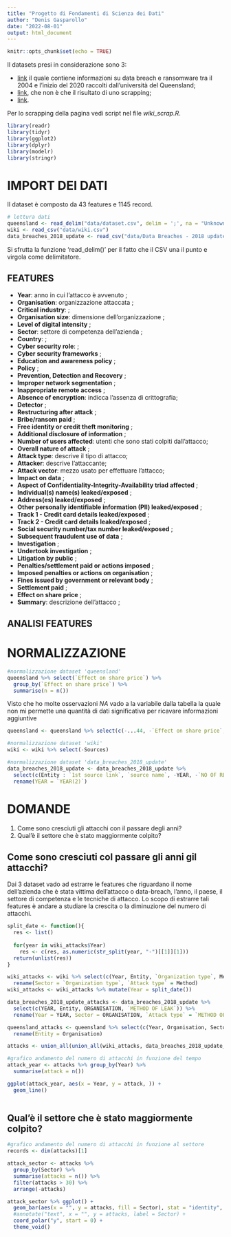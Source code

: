 ```yaml
---
title: "Progetto di Fondamenti di Scienza dei Dati"
author: "Denis Gasparollo"
date: "2022-08-01"
output: html_document
---
```


```r
knitr::opts_chunk$set(echo = TRUE)
```

Il datasets presi in considerazione sono 3: 

 * [link](https://espace.library.uq.edu.au/view/UQ:dfe5027) il quale contiene informazioni su data breach e ransomware tra il 2004 e l'inizio del 2020 raccolti dall'università del Queensland;
 * [link](https://en.wikipedia.org/wiki/List_of_data_breaches), che non è che il risultato di uno scrapping;
 * [link](https://docs.google.com/spreadsheets/d/1Je-YUdnhjQJO_13r8iTeRxpU2pBKuV6RVRHoYCgiMfg/edit#gid=322165570).
 
Per lo scrapping della pagina vedi script nel file *wiki_scrap.R*. <!--schiarire-->

```r
library(readr)
library(tidyr)
library(ggplot2)
library(dplyr)
library(modelr)
library(stringr)
```

# IMPORT DEI DATI

Il dataset è composto da 43 features e 1145 record.

```r
# lettura dati
queensland <- read_delim("data/dataset.csv", delim = ';', na = "Unknown")
wiki <- read_csv("data/wiki.csv")
data_breaches_2018_update <- read_csv("data/Data Breaches - 2018 update.csv",comment = "#")
```

Si sfrutta la funzione 'read_delim()' per il fatto che il CSV una il punto e virgola come delimitatore.

<!--TODO: descrivere i dataset-->
## FEATURES

<!--TODO: riduurre la lista solo a features effettivamete utilizzate-->
* **Year**: anno in cui l'attacco è avvenuto ;
* **Organisation**: organizzazione attaccata ;
* **Critical industry**: ;
* **Organisation size**: dimensione dell'organizzazione ;
* **Level of digital intensity** ;
* **Sector**: settore di competenza dell'azienda ;
* **Country**:  ;
* **Cyber security role**: ;
* **Cyber security frameworks** ;
* **Education and awareness policy** ;
* **Policy** ;
* **Prevention, Detection and Recovery** ;
* **Improper network segmentation** ;
* **Inappropriate remote access** ;
* **Absence of encryption**: indicca l'assenza di crittografia;
* **Detector** ;
* **Restructuring after attack** ;
* **Bribe/ransom paid** ;
* **Free identity or credit theft monitoring** ;
* **Additional disclosure of information** ;
* **Number of users affected**: utenti che sono stati colpiti dall'attacco;
* **Overall nature of attack** ;
* **Attack type**: descrive il tipo di attacco;
* **Attacker**: descrive l'attaccante;
* **Attack vector**: mezzo usato per effettuare l'attacco;
* **Impact on data** ;
* **Aspect of Confidentiality-Integrity-Availability triad affected** ;
* **Individual(s) name(s) leaked/exposed** ;
* **Address(es) leaked/exposed** ;
* **Other personally identifiable information (PII) leaked/exposed** ;
* **Track 1 - Credit card details leaked/exposed** ;
* **Track 2 - Credit card details leaked/exposed** ;
* **Social security number/tax number leaked/exposed** ;
* **Subsequent fraudulent use of data** ;
* **Investigation** ;
* **Undertook investigation** ;
* **Litigation by public** ;
* **Penalties/settlement paid or actions imposed** ;
* **Imposed penalties or actions on organisation** ;
* **Fines issued by government or relevant body** ;
* **Settlement paid** ;
* **Effect on share price** ;
* **Summary**: descrizione dell'attacco ;

## ANALISI FEATURES


# NORMALIZZAZIONE

```r
#normalizzazione dataset 'queensland'
queensland %>% select(`Effect on share price`) %>%
  group_by(`Effect on share price`) %>%
  summarise(n = n())
```

Visto che ho molte osservazioni *NA* vado a la variabile dalla tabella la quale non mi permette una quantità di dati significativa per ricavare informazioni aggiuntive

```r
queensland <- queensland %>% select(c(-...44, -`Effect on share price`, -`Overall nature of attack`))
```


```r
#normalizzazione dataset 'wiki'
wiki <- wiki %>% select(-Sources)
```

```r
#normalizzazione dataset 'data_breaches_2018_update'
data_breaches_2018_update <- data_breaches_2018_update %>% 
  select(c(Entity : `1st source link`, `source name`, -YEAR, -`NO OF RECORDS STOLEN`)) %>%
  rename(YEAR = `YEAR(2)`)
```

# DOMANDE
1. Come sono cresciuti gli attacchi con il passare degli anni?
2. Qual'è il settore che è stato maggiormente colpito?

## Come sono cresciuti col passare gli anni gil attacchi?
Dai 3 dataset vado ad estrarre le features che riguardano il nome dell'azienda che è stata vittima dell'attacco o data-breach, l'anno, il paese, il settore di competenza e le tecniche di attacco.
Lo scopo di estrarre tali features è andare a studiare la crescita o la diminuzione del numero di attacchi.
```r
split_date <- function(){
  res <- list()
  
  for(year in wiki_attacks$Year)
    res <- c(res, as.numeric(str_split(year, "-")[[1]][1]))
  return(unlist(res))
}
```


```r
wiki_attacks <- wiki %>% select(c(Year, Entity, `Organization type`, Method)) %>%
  rename(Sector = `Organization type`, `Attack type` = Method)
wiki_attacks <- wiki_attacks %>% mutate(Year = split_date())

data_breaches_2018_update_attacks <- data_breaches_2018_update %>% 
  select(c(YEAR, Entity, ORGANISATION, `METHOD OF LEAK`)) %>%
  rename(Year = YEAR, Sector = ORGANISATION, `Attack type` = `METHOD OF LEAK`)

queensland_attacks <- queensland %>% select(c(Year, Organisation, Sector, `Attack type`)) %>%
  rename(Entity = Organisation)

attacks <- union_all(union_all(wiki_attacks, data_breaches_2018_update_attacks), queensland_attacks)
```

```r
#grafico andamento del numero di attacchi in funzione del tempo
attack_year <- attacks %>% group_by(Year) %>%
  summarise(attack = n())

ggplot(attack_year, aes(x = Year, y = attack, )) + 
  geom_line()
  
```
<!--da fare analisi-->

## Qual'è il settore che è stato maggiormente colpito?

```r
#grafico andamento del numero di attacchi in funzione al settore
records <- dim(attacks)[1]

attack_sector <- attacks %>%
  group_by(Sector) %>%
  summarise(attacks = n()) %>%
  filter(attacks > 30) %>%
  arrange(-attacks)

attack_sector %>% ggplot() +
  geom_bar(aes(x = "", y = attacks, fill = Sector), stat = "identity", color = "white") +
  #annotate("text", x = "", y = attacks, label = Sector) +
  coord_polar("y", start = 0) +
  theme_void()
```
<!--da fare analisi-->
